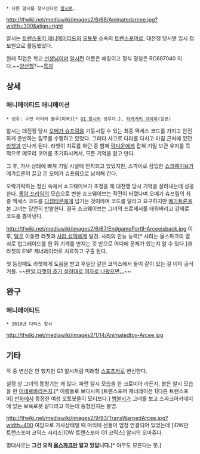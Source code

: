  * 다른 알시를 찾으신다면 [[알시]]로.

http://tfwiki.net/mediawiki/images2/6/68/Animatedarcee.jpg?width=300&align=right

알시는 [[트랜스포머 애니메이티드]]의 [[오토봇]] 소속의 [[트랜스포머]]로, 대전쟁 당시엔 임시 첩보원으로 활동했었다.

원래 직업은 학교 [[선생님]]이며 [[알시]]란 이름은 애칭이고 정식 명칭은 RC687040 이다.~~[[양산형]]?~~[[목차]]

== 상세 ==
=== 애니메이티드 애니메이션 ===
 * 성우: 수잔 마리아 블루(미국)[* [[알시(G1)|G1 알시]]의 성우다.], [[타카가키 아야히]](일본)

알시는 대전쟁 당시 [[오메가 슈프림(애니메이티드)|오메가 슈프림]]을 기동시킬 수 있는 최종 액세스 코드를 가지고 안전하게 운반하는 임무를 수행하고 있었다. 그러다 사고로 다리를 다치고 마침 근처에 있던 [[라쳇(애니메이티드)|라쳇]]과 만나게 된다. 라쳇이 치료를 하던 중 함께 [[락다운(애니메이티드)|락다운]]에게 잡혀 기밀 보관 유지를 목적으로 메모리 코어를 초기화시켜서, 모든 기억을 잃고 만다.

그 후, 가사 상태에 빠져 기밀 시설에 안치되고 있었지만, 스파이로 잠입한 [[쇼크웨이브(애니메이티드)|쇼크웨이브]]가 메가트론이 끌고 온 오메가 슈프림으로 납치해 간다.

오락가락하는 정신 속에서 쇼크웨이브가 조정을 해 대전쟁 당시 기억을 살려내는데 성공한다. [[롱암 프라임]]의 모습으로 변한 쇼크웨이브는 작전이 바꼈다며 오메가 슈프림의 최종 액세스 코드를 [[디셉티콘]]에게 넘기는 것이라며 코드를 달라고 요구하지만 [[메가트론(애니메이티드)|메가트론]]을 본 그녀는 당연히 반발한다. 결국 쇼크웨이브는 그녀의 프로세서를 태워버리고 강제로 코드를 뽑아낸다. 

http://tfwiki.net/mediawiki/images2/6/67/EndgamePartII-Arceeisback.jpg
이후, [[달]]로 이동한 라쳇과 [[사리 섬댁]]에게 발견. 사리의 만능 능력[* 사리는 올스파크의 열쇠로 업그레이드를 한 뒤 기계를 만지는 것 만으로 어디에 문제가 있는지 알 수 있다.]과 라쳇의 ENP 제너레이터로 치료하고 구출 된다.

첫 등장때도 라쳇에게 도움을 받고 후일담 같은 코믹스에서 둘이 같이 있는 걸 이미 공식 커플. ~~[[백합(장르)|만일 라쳇이 초기 설정대로 여자로 나왔으면…]]~~

== 완구 ==
=== 애니메이티드 ===
 * 2010년 디럭스 알시
http://tfwiki.net/mediawiki/images2/1/14/Animatedtoy-Arcee.jpg

== 기타 ==
작 중 변신은 안 했지만 G1 알시처럼 미래형 [[스포츠카]]로 변신한다. 

설정 상 그녀의 동형기는 꽤 많다. 파란 알시 모습을 한 크로미아 라든지, 붉은 알시 모습을 한 [[미네르바]]라든지.[* 이름들로 보다시피 [트랜스포머 제너레이션 1|다른 트랜스포머] [[트랜스포머 초신 마스터 포스|만화]]에서 등장한 여성 오토봇들이 모티브다.] [[범블비(애니메이티드)|범블비]]가 그녀를 보고 스파크아카데미에 있는 보육로봇 같다라고 하는데 동형인지는 불명.

http://tfwiki.net/mediawiki/images2/9/93/TransWarpedArcee.jpg?width=400
여담으로 가사상태일 때 머리에 선들이 엄청 연결되어 있었는데 [IDW판 트랜스포머 코믹스 시리즈|IDW 트랜스포머 G1 코믹스] 알시의 오마쥬다.

명대사로는 '''그건 오직 [[올스파크]]만 알고 있답니다.'''[* 아무도 모른다는 뜻.]
